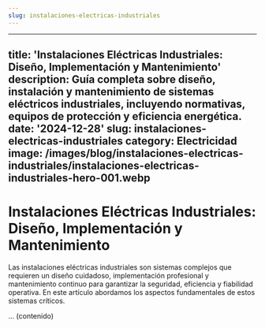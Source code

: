 ```yaml
---
slug: instalaciones-electricas-industriales
---
```










---
title: 'Instalaciones Eléctricas Industriales: Diseño, Implementación y Mantenimiento'
description: Guía completa sobre diseño, instalación y mantenimiento de sistemas eléctricos
  industriales, incluyendo normativas, equipos de protección y eficiencia energética.
date: '2024-12-28'
slug: instalaciones-electricas-industriales
category: Electricidad
image: /images/blog/instalaciones-electricas-industriales/instalaciones-electricas-industriales-hero-001.webp
---

# Instalaciones Eléctricas Industriales: Diseño, Implementación y Mantenimiento

Las instalaciones eléctricas industriales son sistemas complejos que requieren un diseño cuidadoso, implementación profesional y mantenimiento continuo para garantizar la seguridad, eficiencia y fiabilidad operativa. En este artículo abordamos los aspectos fundamentales de estos sistemas críticos.

... (contenido)
